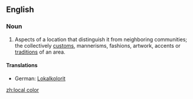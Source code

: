 ==English==

===Noun===
{{en-noun|-|sg=[[local]] [[color]]}}

# Aspects of a location that distinguish it from neighboring communities; the collectively [[custom]]s, mannerisms, fashions, artwork, accents or [[tradition]]s of an area.

====Translations====
{{trans-top|aspects of a location that distinguish it from neighboring communities}}
*German: [[Lokalkolorit]] {{n}}
{{trans-mid}}
{{trans-bottom}}

[[zh:local color]]